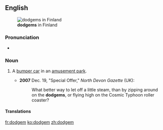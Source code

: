 ==English==
[[File:H2199 Bumper Cars - Autorata C.JPG|thumb|right|'''dodgems''' in Finland]]

===Pronunciation===
* {{a|UK}} {{IPA|/ˈdɒdʒ.əm/|lang=en}}

===Noun===
{{en-noun}}

# {{context|British|lang=en}} A [[bumper car]] in an [[amusement park]].
#*'''2007''' Dec. 19, "Special Offer," ''North Devon Gazette'' (UK):
#*:What better way to let off a little steam, than by zipping around on the '''dodgems''', or flying high on the Cosmic Typhoon roller coaster?

====Translations====
{{trans-see|bumper car}}

[[fr:dodgem]]
[[ko:dodgem]]
[[zh:dodgem]]
